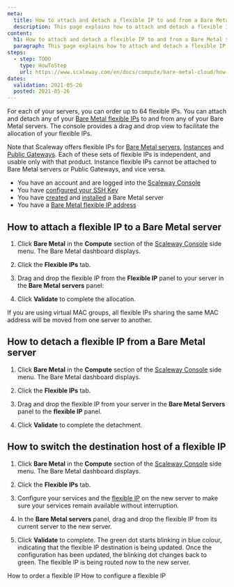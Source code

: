 ```yaml
---
meta:
  title: How to attach and detach a flexible IP to and from a Bare Metal server
  description: This page explains how to attach and detach a flexible IP to and from a Bare Metal server
content:
  h1: How to attach and detach a flexible IP to and from a Bare Metal server
  paragraph: This page explains how to attach and detach a flexible IP to and from a Bare Metal server
steps:
  - step: TODO
    type: HowToStep
    url: https://www.scaleway.com/en/docs/compute/bare-metal-cloud/how-to/attach-detach-flexible-ip/
dates:
  validation: 2021-05-26
  posted: 2021-05-26
---
```


For each of your servers, you can order up to 64 flexible IPs. You can attach and detach any of your [Bare Metal flexible IPs](/compute/bare-metal-cloud/concepts/#flexible-ip) to and from any of your Bare Metal servers. The console provides a drag and drop view to facilitate the allocation of your flexible IPs.

<Message type="important">

  Note that Scaleway offers flexible IPs for [Bare Metal servers](/compute/bare-metal-cloud/concepts/#bare-metal-server), [Instances](/compute/instances/concepts/#instance) and [Public Gateways](/network/vpc/concepts/#public-gateway). Each of these sets of flexible IPs is independent, and usable only with that product. Instance flexible IPs cannot be attached to Bare Metal servers or Public Gateways, and vice versa.

</Message>

<Message type="requirement">

- You have an account and are logged into the [Scaleway Console](https://console.scaleway.com)  
- You have [configured your SSH Key](/console/my-project/how-to/create-ssh-key)
- You have [created](/compute/bare-metal-cloud/how-to/create-server) and [installed](/compute/bare-metal-cloud/how-to/install-server) a Bare Metal server
- You have a [Bare Metal flexible IP address](/compute/bare-metal-cloud/how-to/order-flexible-ip)

</Message>

## How to attach a flexible IP to a Bare Metal server

1. Click **Bare Metal** in the **Compute** section of the [Scaleway Console](https://console.scaleway.com) side menu. The Bare Metal dashboard displays.

2. Click the **Flexible IPs** tab.

3. Drag and drop the flexible IP from the **Flexible IP** panel to your server in the **Bare Metal servers** panel:

  <Lightbox src="assets/scaleway-flex-drag.gif" alt="Drag&Drop" />

4. Click **Validate** to complete the allocation.

<Message type="note">
  If you are using virtual MAC groups, all flexible IPs sharing the same MAC
  address will be moved from one server to another.
</Message>

## How to detach a flexible IP from a Bare Metal server

1. Click **Bare Metal** in the **Compute** section of the [Scaleway Console](https://console.scaleway.com) side menu. The Bare Metal dashboard displays.

2. Click the **Flexible IPs** tab.

3. Drag and drop the flexible IP from your server in the **Bare Metal Servers** panel to the **flexible IP** panel.

4. Click **Validate** to complete the detachment.

## How to switch the destination host of a flexible IP

1. Click **Bare Metal** in the **Compute** section of the [Scaleway Console](https://console.scaleway.com) side menu. The Bare Metal dashboard displays.

2. Click the **Flexible IPs** tab.

3. Configure your services and the [flexible IP](/compute/bare-metal-cloud/how-to/configure-flexible-ip) on the new server to make sure your services remain available without interruption.

4. In the **Bare Metal servers** panel, drag and drop the flexible IP from its current server to the new server.

5. Click **Validate** to complete. The green dot starts blinking in blue colour, indicating that the flexible IP destination is being updated. Once the configuration has been updated, the blinking dot changes back to green. The flexible IP is being routed now to the new server.

<Navigation title="See Also">
  <PreviousButton to="/compute/bare-metal-cloud/how-to/order-flexible-ip/">How to order a flexible IP</PreviousButton>
  <NextButton to="/compute/bare-metal-cloud/how-to/configure-flexible-ip/">How to configure a flexible IP</NextButton>
</Navigation>
